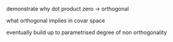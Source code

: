 
demonstrate why dot product zero -> orthogonal

what orthogonal implies in covar space

eventually build up to parametrised degree of non orthogonality